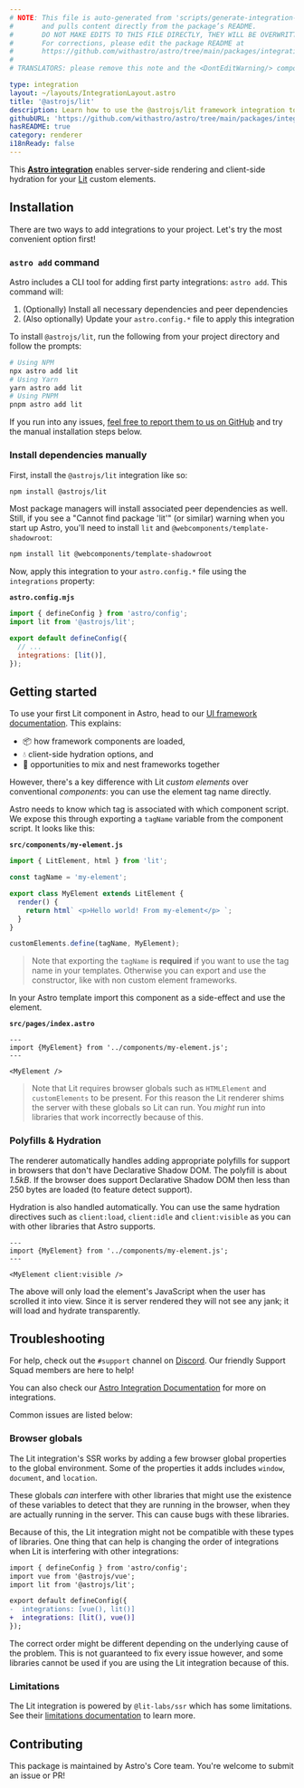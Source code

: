 ```yaml
---
# NOTE: This file is auto-generated from 'scripts/generate-integration-pages.ts'
#       and pulls content directly from the package’s README.
#       DO NOT MAKE EDITS TO THIS FILE DIRECTLY, THEY WILL BE OVERWRITTEN!
#       For corrections, please edit the package README at
#       https://github.com/withastro/astro/tree/main/packages/integrations/lit/
#
# TRANSLATORS: please remove this note and the <DontEditWarning/> component.

type: integration
layout: ~/layouts/IntegrationLayout.astro
title: '@astrojs/lit'
description: Learn how to use the @astrojs/lit framework integration to extend component support in your Astro project.
githubURL: 'https://github.com/withastro/astro/tree/main/packages/integrations/lit/'
hasREADME: true
category: renderer
i18nReady: false
---
```



<DontEditWarning/>

This **[Astro integration][astro-integration]** enables server-side rendering and client-side hydration for your [Lit](https://lit.dev/) custom elements.

## Installation

There are two ways to add integrations to your project. Let's try the most convenient option first!

### `astro add` command

Astro includes a CLI tool for adding first party integrations: `astro add`. This command will:

1.  (Optionally) Install all necessary dependencies and peer dependencies
2.  (Also optionally) Update your `astro.config.*` file to apply this integration

To install `@astrojs/lit`, run the following from your project directory and follow the prompts:

```sh
# Using NPM
npx astro add lit
# Using Yarn
yarn astro add lit
# Using PNPM
pnpm astro add lit
```

If you run into any issues, [feel free to report them to us on GitHub](https://github.com/withastro/astro/issues) and try the manual installation steps below.

### Install dependencies manually

First, install the `@astrojs/lit` integration like so:

```sh
npm install @astrojs/lit
```

Most package managers will install associated peer dependencies as well. Still, if you see a "Cannot find package 'lit'" (or similar) warning when you start up Astro, you'll need to install `lit` and `@webcomponents/template-shadowroot`:

```sh
npm install lit @webcomponents/template-shadowroot
```

Now, apply this integration to your `astro.config.*` file using the `integrations` property:

**`astro.config.mjs`**

```js ins={2} "lit()"
import { defineConfig } from 'astro/config';
import lit from '@astrojs/lit';

export default defineConfig({
  // ...
  integrations: [lit()],
});
```

## Getting started

To use your first Lit component in Astro, head to our [UI framework documentation][astro-ui-frameworks]. This explains:

*   📦 how framework components are loaded,
*   💧 client-side hydration options, and
*   🤝 opportunities to mix and nest frameworks together

However, there's a key difference with Lit *custom elements* over conventional *components*: you can use the element tag name directly.

Astro needs to know which tag is associated with which component script. We expose this through exporting a `tagName` variable from the component script. It looks like this:

**`src/components/my-element.js`**

```js
import { LitElement, html } from 'lit';

const tagName = 'my-element';

export class MyElement extends LitElement {
  render() {
    return html` <p>Hello world! From my-element</p> `;
  }
}

customElements.define(tagName, MyElement);
```

> Note that exporting the `tagName` is **required** if you want to use the tag name in your templates. Otherwise you can export and use the constructor, like with non custom element frameworks.

In your Astro template import this component as a side-effect and use the element.

**`src/pages/index.astro`**

```astro
---
import {MyElement} from '../components/my-element.js';
---

<MyElement />
```

> Note that Lit requires browser globals such as `HTMLElement` and `customElements` to be present. For this reason the Lit renderer shims the server with these globals so Lit can run. You *might* run into libraries that work incorrectly because of this.

### Polyfills & Hydration

The renderer automatically handles adding appropriate polyfills for support in browsers that don't have Declarative Shadow DOM. The polyfill is about *1.5kB*. If the browser does support Declarative Shadow DOM then less than 250 bytes are loaded (to feature detect support).

Hydration is also handled automatically. You can use the same hydration directives such as `client:load`, `client:idle` and `client:visible` as you can with other libraries that Astro supports.

```astro
---
import {MyElement} from '../components/my-element.js';
---

<MyElement client:visible />
```

The above will only load the element's JavaScript when the user has scrolled it into view. Since it is server rendered they will not see any jank; it will load and hydrate transparently.

## Troubleshooting

For help, check out the `#support` channel on [Discord](https://astro.build/chat). Our friendly Support Squad members are here to help!

You can also check our [Astro Integration Documentation][astro-integration] for more on integrations.

Common issues are listed below:

### Browser globals

The Lit integration's SSR works by adding a few browser global properties to the global environment. Some of the properties it adds includes `window`, `document`, and `location`.

These globals *can* interfere with other libraries that might use the existence of these variables to detect that they are running in the browser, when they are actually running in the server. This can cause bugs with these libraries.

Because of this, the Lit integration might not be compatible with these types of libraries. One thing that can help is changing the order of integrations when Lit is interfering with other integrations:

```diff
import { defineConfig } from 'astro/config';
import vue from '@astrojs/vue';
import lit from '@astrojs/lit';

export default defineConfig({
-  integrations: [vue(), lit()]
+  integrations: [lit(), vue()]
});
```

The correct order might be different depending on the underlying cause of the problem. This is not guaranteed to fix every issue however, and some libraries cannot be used if you are using the Lit integration because of this.

### Limitations

The Lit integration is powered by `@lit-labs/ssr` which has some limitations. See their [limitations documentation](https://www.npmjs.com/package/@lit-labs/ssr#user-content-notes-and-limitations) to learn more.

## Contributing

This package is maintained by Astro's Core team. You're welcome to submit an issue or PR!

[astro-integration]: /en/guides/integrations-guide/

[astro-ui-frameworks]: /en/core-concepts/framework-components/#using-framework-components
